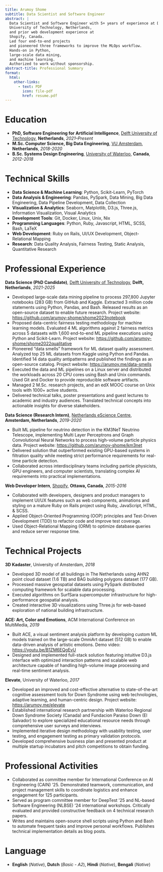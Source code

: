 ```yaml
---
title: Arumoy Shome
subtitle: Data Scientist and Software Engineer
abstract: |
  Data Scientist and Software Engineer with 5+ years of experience at Delft
  University of Technology, Netherlands,
  and prior web development experience at
  Shopify, Canada.
  Led four end-to-end projects
  and pioneered three frameworks to improve the MLOps workflow.
  Hands-on in Python,
  large-scale data mining,
  and machine learning.
  Authorized to work without sponsorship.
abstract-title: Professional Summary
format:
  html:
    other-links:
      - text: PDF
        icon: file-pdf
        href: resume.pdf
---
```


# Education

+ **PhD, Software Engineering for Artificial Intelligence**, [Delft University
  of Technology](https://www.tudelft.nl/en/), **Netherlands**, *2021--Present*
+ **M.Sc. Computer Science, Big Data Engineering**, [VU
  Amsterdam](https://vu.nl/en), **Netherlands**, *2018-2020*
+ **B.Sc. Systems Design Engineering**, [University of
  Waterloo](https://uwaterloo.ca/), **Canada**, *2012-2018*

# Technical Skills
+ **Data Science & Machine Learning**: Python, Scikit-Learn, PyTorch
+ **Data Analysis & Engineering**: Pandas, PySpark, Data Mining, Big Data
  Engineering, Data Pipeline Development, Data Collection
+ **Visualization & Analytics**: Seaborn, Matplotlib, D3.js, Three.js,
  Information Visualization, Visual Analytics
+ **Development Tools**: Git, Docker, Linux, Unix, Nix
+ **Programming Languages**: Python, Ruby, Javascript, HTML, SCSS, Bash, LaTeX
+ **Web Development**: Ruby on Rails, UI/UX Development, Object-Relational
  Mapping
+ **Research**: Data Quality Analysis, Fairness Testing, Static Analysis,
  Quantitative Research

# Professional Experience

**Data Science (PhD Candidate)**, [Delft University of
Technology](https://www.tudelft.nl/en/), **Delft, Netherlands**, *2021-2025*

+ Developed large-scale data mining pipeline to process 297,800 Jupyter
  notebooks (283 GB) from GitHub and Kaggle. Extracted 3 million code
  statements using Python, Pandas, and Bash. Released results as an open-source
  dataset to enable future research. Project website:
  <https://github.com/arumoy-shome/shome2023notebook>
+ Proposed data-centric fairness testing methodology for machine learning
  models. Evaluated 4 ML algorithms against 2 fairness metrics across
  5 datasets with 1,600 end-to-end ML pipeline executions using Python and
  Scikit-Learn. Project website:
  <https://github.com/arumoy-shome/shome2022qualitative>
+ Pioneered "data smells" framework for ML dataset quality assessment. Analyzed
  top 25 ML datasets from Kaggle using Python and Pandas. Identified 14 data
  quality antipatterns and published the findings as an open-source catalog.
  Project website: <https://arumoy.me/data-smells>
+ Executed the data and ML pipelines on a Linux server and distributed the
  workloads across 20 CPU cores using Bash and Unix commands. Used Git and
  Docker to provide reproducible software artifacts.
+ Managed 2 M.Sc. research projects, and an edX MOOC course on Unix
  tools with 1000+ active students.
+ Delivered technical talks, poster presentations and guest lectures to
  academic and industry audiences. Translated technical concepts into
  actionable insights for diverse stakeholders.

**Data Science (Research Intern)**, [Netherlands eScience
Centre](https://www.esciencecenter.nl/), **Amsterdam, Netherlands**,
*2019-2020*

+ Built ML pipeline for neutrino detection in the KM3NeT Neutrino Telescope,
  implementing Multi Layer Perceptrons and Graph Convolutional Neural Networks
  to process high-volume particle physics data. Project website:
  <https://github.com/arumoy-shome/km3net>
+ Delivered solution that outperformed existing GPU-based systems in filtration
  quality while meeting strict performance requirements for real-time particle
  detection.
+ Collaborated across interdisciplinary teams including particle physicists,
  GPU engineers, and computer scientists, translating complex AI requirements
  into practical implementations.

**Web Developer Intern**,
[Shopify](https://shopify.com), **Ottawa, Canada**,
*2015-2016*

+ Collaborated with developers, designers and product managers to implement
  UI/UX features such as web components, animations and styling on a mature
  Ruby on Rails project using Ruby, JavaScript, HTML, \& SCSS.
+ Applied Object-Oriented Programming (OOP) principles and Test-Driven
  Development (TDD) to refactor code and improve test coverage.
+ Used Object-Relational Mapping (ORM) to optimize database queries and reduce
  server response time.

# Technical Projects

**3D Kadaster**, University of Amsterdam, *2018*

+ Developed 3D model of all buildings in The Netherlands using AHN2 point cloud
  dataset (1.6 TB) and BAG building polygons dataset (177 GB).
+ Processed massive geospatial datasets using PySpark distributed computing
  framework for scalable data processing.
+ Executed algorithms on SurfSara supercomputer infrastructure for
  high-performance geospatial analysis.
+ Created interactive 3D visualizations using Three.js for web-based
  exploration of national building infrastructure.

**ACE: Art, Color and Emotions**, ACM International Conference on MultiMedia, *2019*

+ Built ACE, a visual sentiment analysis platform by developing custom ML
  models trained on the large-scale OmniArt dataset (512 GB) to enable
  data-driven analysis of artistic emotions. Demo video:
  <https://youtu.be/B1ZM6EQgEvU>
+ Designed and implemented full-stack solution featuring intuitive D3.js
  interface with optimized interaction patterns and scalable web architecture
  capable of handling high-volume image processing and real-time sentiment
  analysis.

**Elevate**, University of Waterloo, *2017*

+ Developed an improved and cost-effective alternative to state-of-the-art
  cognitive assessment tools for Down Syndrome using web technologies, adaptive
  learning, and human-centric design. Project website:
  <https://arumoy.me/elevate>
+ Established international research partnership with Waterloo Regional Down
  Syndrome Society (Canada) and Fundacion Paraiso Down (El Salvador) to explore
  specialized educational resource needs through comprehensive user surveys and
  interviews.
+ Implemented iterative design methodology with usability testing, user
  testing, and engagement testing as primary validation protocols.
+ Developed comprehensive business plan and presented product at multiple
  startup incubators and pitch competitions to obtain funding.

# Professional Activities

+ Collaborated as committee member for International
  Conference on AI Engineering (CAIN) '25.
  Demonstrated teamwork, communication, and project
  management skills to coordinate logistics and enhance
  engagement for 125 participants.
+ Served as program committee member for DeepTest '25 and NL-based Software
  Engineering (NLBSE) '24 international workshops. Critically evaluated and
  provided constructive feedback on 4 technical research papers.
+ Writes and maintains open-source shell scripts using Python and Bash to
  automate frequent tasks and improve personal workflows. Publishes technical
  implementation details as blog posts.

# Language

+ **English** (*Native*), **Dutch** (*Basic - A2*), **Hindi** (*Native*), **Bengali** (*Native*)
